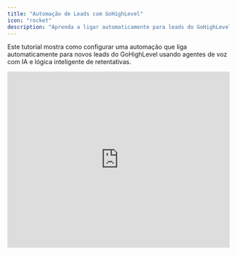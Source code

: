 ```yaml
---
title: "Automação de Leads com GoHighLevel"
icon: "rocket"
description: "Aprenda a ligar automaticamente para leads do GoHighLevel usando agentes de voz com IA Learn how to automatically call GoHighLevel leads with AI voice agents"
---
```


Este tutorial mostra como configurar uma automação que liga automaticamente para novos leads do GoHighLevel usando agentes de voz com IA e lógica inteligente de retentativas.

<iframe width="100%" height="400" src="https://www.youtube.com/embed/PHppTRtzWcw?si=9Ic3VHwV-QeL5YER" title="Tutorial: How to call Go High Level leads with AI voice agents automatically" frameBorder="0" allow="accelerometer; autoplay; clipboard-write; encrypted-media; gyroscope; picture-in-picture" allowFullScreen />

## O que Você Vai Aprender

- Criar um assistente de IA com variáveis de chamada personalizadas
- Configurar a integração do GoHighLevel com o LeadConnector
- Configurar campanhas com lógica de retentativas e metas de conclusão
- Mapear os dados dos leads do GoHighLevel para seu assistente
- Testar e implantar seu fluxo de automação

## Pré-requisitos

- Conta ativa no GoHighLevel
- Acesso à plataforma [Mayahub.ai](http://Mayahub.ai)
- Número de telefone configurado para chamadas ativas

### **Etapa 1: Crie seu Assistente de IA**

Primeiro, precisamos criar um assistente de IA que realizará as chamadas para seus leads do GoHighLevel.

![01-create-assistant.avif](/images/01-create-assistant.avif)

1. Acesse a página **Assistants** e clique em **"Assistants"** na barra lateral
2. Clique no botão **"New Assistant"** para iniciar o processo de criação
3. Dê um nome ao assistente — para este tutorial, usaremos **"Test ghl"**

![02-assistant-basic-settings.avif](/images/02-assistant-basic-settings.avif)

1. Selecione um **número de telefone** para **chamadas ativas**
2. **Escolha uma voz** que represente sua marca
3. **Defina o fuso horário** do seu público-alvo

## Etapa 2: Configure as Variáveis de Chamada

As variáveis de chamada permitem personalizar cada ligação com informações específicas do lead vindas do GoHighLevel.

![03-call-variables-tab.avif](/images/03-call-variables-tab.avif)

1. Vá para a segunda aba **"Prompts and Tools"**
2. Localize a seção **"Call Variables"**
1. Adicione variáveis personalizadas para seus leads do GoHighLevel:
   - Você verá **customer_name** com valor padrão "John"
   - Adicione a variável **email** com um valor padrão
   - Adicione quaisquer variáveis adicionais como **company_name**, **address**, etc.
2. As variáveis podem ser usadas de várias formas:
   - No prompt do sistema: `"Olá {customer_name}"`
   - Em ferramentas durante a chamada: chamadas de API personalizadas
   - Em importações de arquivos: processamento em massa de leads
   - Na plataforma de automação: mapeamento dinâmico de dados

## Etapa 3: Configure as Variáveis Pós-Chamada

As variáveis pós-chamada ajudam a rastrear o sucesso das suas ligações e automatizar ações de acompanhamento.

![05-post-call-variables.avif](/images/05-post-call-variables.avif)

1. Acesse a etapa 3 **"Post-call Variables"**
2. Revise as variáveis padrão:
   - **status** – Booleano (true/false) indicando se o objetivo da chamada foi alcançado
   - **summary** – Resumo em texto da conversa durante a chamada

![06-status-variable-explanation.avif](/images/06-status-variable-explanation.avif)

A variável **status** é essencial para a automação de campanhas:

- **True:** Objetivo da chamada alcançado, lead marcado como concluído
- **False:** Objetivo da chamada não atingido, o lead será reprocessado
- Clique em **"Create"** para finalizar seu assistente

## Etapa 4: Crie uma Campanha com Lógica de Retentativa

Agora vamos criar uma campanha que retenta os leads de forma inteligente até que o objetivo da chamada seja alcançado.

![07-create-campaign.avif](/images/07-create-campaign.avif)

1. Acesse a página **Campaigns** na barra lateral
2. Clique no botão **"New Campaign"**

<video controls className="w-full aspect-video rounded-xl" src="https://mayahub-docs.mintlify.app/resources/tutorials/04-add-email-variable.mp4" />

**Configure as configurações da campanha:**

- Dê um nome para sua campanha
- Selecione o assistente que você acabou de criar

5. Clique em **"Create"** para salvar sua campanha

## Etapa 5: Configure a Integração com o GoHighLevel

Agora vamos criar a automação que importa leads do GoHighLevel para sua campanha.

<video autoPlay muted loop playsinline src="/resources/tutorials/gohighlevel/10-automation-platform.mp4" />

1. Clique em **"Automate platform"** na barra lateral
2. Pressione **"New Flow"** e selecione **"From Scratch"**

<video autoPlay muted loop playsinline src="/resources/tutorials/gohighlevel/11-search-leadconnector.mp4" />

3. Pesquise por **"LeadConnector"** na barra de busca de gatilhos
4. Clique em **LeadConnector** quando ele aparecer

![12-select-new-contact-trigger.avif](/images/12-select-new-contact-trigger.avif)

5. Selecione o gatilho **"New Contact"**
   - Isso será acionado para cada novo lead criado no GoHighLevel

## Etapa 6: Conecte Sua Conta do GoHighLevel

<video autoPlay muted loop playsinline src="/resources/tutorials/gohighlevel/13-create-connection.mp4" />

1. Clique em **"New Connection"** para vincular sua conta do GoHighLevel
2. Dê um nome para a conexão (ex.: **"Minha Conta GoHighLevel"**)

<video autoPlay muted loop playsinline src="/resources/tutorials/gohighlevel/14-oauth-authorization.mp4" />

3. Clique em **"Connect"** para iniciar a autorização via OAuth
4. **Autorize a conexão na janela pop-up:**
   - Role a página para baixo e clique em **"Next"**
   - Selecione a conta do GoHighLevel desejada
   - Conclua o processo de autorização
5. Clique em **"Save"** para finalizar a conexão

## Etapa 7: Teste o Gatilho com Dados de Exemplo

Antes de configurar a automação, precisamos de dados de lead de exemplo para trabalhar.

<video autoPlay muted loop playsinline src="/resources/tutorials/gohighlevel/15-create-test-contact.mp4" />

1. Acesse sua conta do **GoHighLevel**
2. Vá para a página **Contacts**
3. Clique no botão **"+"** para criar um novo contato
4. Preencha os dados de teste:
   - Nome e sobrenome
   - Endereço de e-mail
   - Número de telefone
5. Clique em **"Save"** para criar o contato

<video autoPlay muted loop playsinline src="/resources/tutorials/gohighlevel/16-load-data-button.mp4" />

6. Volte para a **plataforma de automação**
7. Clique em **"Load Data"** para buscar o contato de teste
8. Verifique se os dados do contato aparecem corretamente

## Etapa 8: Configure a Ação da Campanha

Agora vamos configurar a ação que adiciona leads à sua campanha de chamadas.

<video autoPlay muted loop playsinline src="/resources/tutorials/gohighlevel/17-add-action-step.mp4" />

1. Clique no ícone **"+"** para adicionar uma etapa de ação
2. Pesquise pela sua plataforma de chamadas
3. Selecione a ação **"Add Lead to Campaign"**
4. Selecione a campanha que você criou anteriormente

## Etapa 9: Mapeie os Dados do Lead para as Variáveis de Chamada

É aqui que conectamos os dados do lead do GoHighLevel às variáveis de chamada do seu assistente.

<Frame>
  ![21-variable-mapping-complete.avif](/images/21-variable-mapping-complete.avif)
</Frame>

1. Clique no campo de entrada **"Phone Number"**
2. Selecione o número de telefone na barra lateral de dados do gatilho
3. Clique em **"Insert"** para mapear o campo

<video autoPlay muted loop playsinline src="/resources/tutorials/gohighlevel/20-map-variables.mp4" />

4. **Mapeie as variáveis de chamada definidas no seu assistente:**
   - **customer_name:** Use tanto o campo **"first_name"** quanto **"last_name"**
   - **email:** Mapeie para o campo de e-mail do GoHighLevel

<Frame>
  ![23-verify-lead-added.avif](/images/23-verify-lead-added.avif)
</Frame>

5. Adicione variáveis adicionais usando **"Add Item"** se você tiver mais campos personalizados

<Tip>
  Sempre defina as variáveis primeiro no seu assistente e, em seguida, faça o mapeamento na automação. Isso garante o fluxo correto dos dados do GoHighLevel para suas chamadas.\
  Saiba mais sobre como configurar variáveis de chamada.
</Tip>

## Etapa 10: Teste e Implemente

<video autoPlay muted loop playsinline src="/resources/tutorials/gohighlevel/22-test-step.mp4" />

1. Clique em **"Test Step"** para verificar se o lead foi adicionado corretamente
2. Verifique a confirmação de que o cliente foi adicionado

<Frame>
  ![23-verify-lead-added (1).avif](/images/23-verify-lead-added\(1\).avif)
</Frame>

3. Acesse a página **Leads** para verificar:
   - O lead aparece na sua plataforma
   - As variáveis foram importadas corretamente
   - Os dados coincidem com o contato do GoHighLevel

<Frame>
  ![24-publish-automation (1).avif](/images/24-publish-automation\(1\).avif)
</Frame>

4. Volte para a automação e clique em **"Publish"**
   - Sua automação está agora ativa
   - Todo novo contato criado no GoHighLevel será adicionado automaticamente

## Etapa 11: Inicie Sua Campanha

1. Acesse a página **Campaigns**
2. Clique no botão **"Start"** da sua campanha
3. Seus leads agora serão chamados automaticamente com base nas configurações de retentativa

## Boas Práticas

### **Gerenciamento de Variáveis**

- Defina todas as variáveis necessárias no seu assistente antes de criar automações
- Use nomes de variáveis descritivos que correspondam aos campos do GoHighLevel
- Teste com dados de exemplo antes de ativar sua automação

### **Configuração de Campanhas**

- Comece com no máximo 3 tentativas de retentativa para não sobrecarregar os leads
- Use intervalos de 60 minutos para permitir um tempo de retorno razoável
- Monitore a variável **status** para acompanhar as taxas de conversão

### **Qualidade dos Leads**

- Certifique-se de que os números de telefone estejam no formato internacional (+1234567890)
- Verifique os endereços de e-mail para automações de follow-up
- Mantenha os dados dos leads atualizados no GoHighLevel

### **Solução de Problemas**

### **Problemas Comuns**

_Leads não estão sendo importados:_

- Verifique a autorização da conexão com o GoHighLevel
- Confirme se o webhook está configurado corretamente
- Certifique-se de que os novos contatos tenham números de telefone válidos

_Variáveis não estão sendo preenchidas:_

- Confirme se os nomes das variáveis correspondem entre o assistente e a automação
- Verifique se os campos do GoHighLevel contêm dados
- Confirme o mapeamento correto na etapa da automação

_Chamadas não estão sendo iniciadas:_

- Certifique-se de que a campanha foi iniciada
- Verifique a configuração do número de telefone
- Confirme se o assistente está configurado corretamente

### **Próximos Passos**

Assim que sua automação básica estiver funcionando:

- Configure envios de SMS para chamadas sem sucesso
- Crie uma integração com o Google Sheets para acompanhar os leads qualificados
- Adicione automação de e-mail para mais pontos de contato
- Monitore e otimize suas taxas de conversão

Seus leads do **GoHighLevel** agora serão chamados automaticamente pelo seu assistente de IA com lógica inteligente de retentativa até que os objetivos da chamada sejam alcançados!